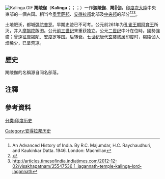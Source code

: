 [[File:Kalinga.GIF|right]]
'''羯陵伽'''（'''Kalinga'''；{{lang-or|କଳିଙ୍ଗ}}；{{lang-hi|कलिंगा}}；{{lang-te|కళింగ}}）一作'''迦陵伽'''、'''羯𩜁伽'''{{Notetag|{{標音|字=𩜁|拼音=líng|注音=ㄌㄧㄥˊ}}}}，[[印度次大陸|印度次大陸]]中央東部的一個古国。相当今[[奥里萨邦|奥里萨邦]]、[[安得拉邦|安得拉邦]]北部及[[中央邦|中央邦]]的部分<ref name="India 1946">An Advanced History of India. By R.C. Majumdar, H.C. Raychaudhuri, and Kaukinkar Datta. 1946. London: Macmillan</ref><ref>{{Cite web |url=http://www.britannica.com/EBchecked/topic/310196/Kalinga |title=存档副本 |accessdate=2015-03-14 |archive-date=2015-02-19 |archive-url=https://web.archive.org/web/20150219155220/http://www.britannica.com/EBchecked/topic/310196/Kalinga |dead-url=no }}</ref><ref>http://articles.timesofindia.indiatimes.com/2012-12-02/visakhapatnam/35547536_1_jagannath-temple-kalinga-lord-jagannath</ref>。

土地肥沃，都城[[弹陀普罗|弹陀普罗]]。早期史迹已不可考。公元前261年为[[孔雀王朝|孔雀王朝]][[阿育王|阿育王]]所灭，并入[[摩揭陀|摩揭陀]]版图。公元[[前三世纪|前三世纪]]末重获独立。公元[[二世纪|二世纪]]中叶{{le|迦罗毗罗王|Kharavela}}在位時，國勢強盛；曾遠征[[摩揭陀|摩揭陀]]、[[安度罗|安度罗]]等国。后转衰。[[七世纪|七世纪]]唐代[[玄奘|玄奘]]旅居[[印度|印度]]时，羯陵伽人烟稀少，已呈荒凉。

==歷史==
羯陵伽的名稱源自同名部落。

==注釋==
{{Notefoot}}

==參考資料==
{{reflist}}
{{印度列国时代}}
[[分类:印度历史|分类:印度历史]]
[[Category:安得拉邦历史|Category:安得拉邦历史]]